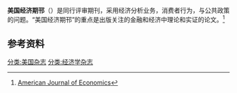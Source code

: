{{Refimprove|time=2012-05-22T06:10:13+00:00 }}
'''美国经济期邗'''（{{lang-en|American Journal of Economics}}）是同行评审期刊，采用经济分析业务，消费者行为，与公共政策的问题。“美国经济期邗”的重点是出版关注的金融和经济中理论和实证的论文。<ref>[http://www.sapub.org/journal/aimsandscope.aspx?journalid=1083 American Journal of Economics]</ref>

==参考资料==
{{reflist}}

[[分类:美国杂志|分类:美国杂志]]
[[分类:经济学杂志|分类:经济学杂志]]